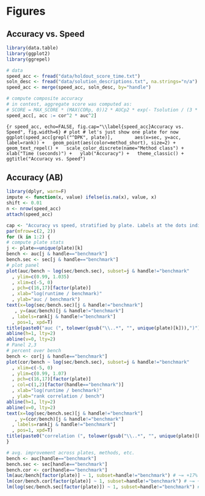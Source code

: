 # Figures

## Accuracy vs. Speed
```r
library(data.table)
library(ggplot2)
library(ggrepel)
```

```r
# data
speed_acc <- fread("data/holdout_score_time.txt")
soln_desc <- fread("data/solution_descriptions.txt", na.strings="n/a")
speed_acc <- merge(speed_acc, soln_desc, by="handle")
```

```r
# compute composite accuracy
# in contest, aggregate score was computed as:
# SCORE = MAX_SCORE * (MAX(CORp, 0))2 * AUCp2 * exp(- Tsolution / (3 * Tbenchmark) )
speed_acc[, acc := cor^2 * auc^2]
```


```{r speed_acc, echo=FALSE, fig.cap="\\label{speed_acc}Accuracy vs. Speed", fig.width=6}
# plot
# let's just show one plate for now
ggplot(speed_acc[grepl("^DPK", plate)],
       aes(x=sec, y=acc, label=rank)) +
  geom_point(aes(color=method_short), size=2) +
  geom_text_repel() +
  scale_color_discrete(name="Method class") +
  xlab("Time (seconds)") +
  ylab("Accuracy") +
  theme_classic() +
  ggtitle("Accuracy vs. Speed")
```

## Accuracy (AB)

```r
library(dplyr, warn=F)
impute <- function(x, value) ifelse(is.na(x), value, x)
shift <- 0.01 
n <- nrow(speed_acc)
attach(speed_acc)
```

```r
cap <- "Accuracy vs speed, stratified by plate. Labels at the dots indicate the rank of the submission in the final leaderboard. Dashed lines indicate levels with no improvement over the benchmark."
par(mfrow=c(2, 2))
for (k in 1:2) {
# compute plate stats
j <- plate==unique(plate)[k]
bench <- auc[j & handle=="benchmark"]
bench.sec <- sec[j & handle=="benchmark"]
# plot panel 
plot(auc/bench ~ log(sec/bench.sec), subset=j & handle!="benchmark"
  , ylim=c(0.99, 1.035)
  , xlim=c(-5, 0)
  , pch=c(16,17)[factor(plate)]
  , xlab="log(runtime / benchmark)"
  , ylab="auc / benchmark")
text(x=log(sec/bench.sec)[j & handle!="benchmark"]
   , y=(auc/bench)[j & handle!="benchmark"]
  , labels=rank[j & handle!="benchmark"]
  , pos=1, xpd=T)
title(paste0("auc (", tolower(gsub("\\..*", "", unique(plate)[k])),")"))
abline(h=1, lty=2)
abline(v=0, lty=2)
# Panel 2,3
# percent over bench
bench <- cor[j & handle=="benchmark"]
plot(cor/bench ~ log(sec/bench.sec), subset=j & handle!="benchmark"
  , xlim=c(-5, 0)
  , ylim=c(0.99, 1.07)
  , pch=c(16,17)[factor(plate)]
  , col=c(1,2)[factor(handle=="benchmark")]
  , xlab="log(runtime / benchmark)"
  , ylab="rank correlation / bench")
abline(h=1, lty=2)
abline(v=0, lty=2)
text(x=log(sec/bench.sec)[j & handle!="benchmark"]
   , y=(cor/bench)[j & handle!="benchmark"]
  , labels=rank[j & handle!="benchmark"]
  , pos=1, xpd=T)
title(paste0("correlation (", tolower(gsub("\\..*", "", unique(plate)[k])), ")"))
}
```


```r
# avg. improvement across plates, methods, etc. 
bench <- auc[handle=="benchmark"]
bench.sec <- sec[handle=="benchmark"]
bench.cor <- cor[handle=="benchmark"]
lm(auc/bench[factor(plate)] ~ 1, subset=handle!="benchmark") # ~= +17%
lm(cor/bench.cor[factor(plate)] ~ 1, subset=handle!="benchmark") # ~= +27%
lm(log(sec/bench.sec[factor(plate)]) ~ 1, subset=handle!="benchmark") # ~= -1.8
```